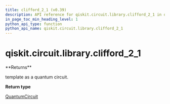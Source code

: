 ```yaml
---
title: clifford_2_1 (v0.39)
description: API reference for qiskit.circuit.library.clifford_2_1 in qiskit v0.39
in_page_toc_min_heading_level: 1
python_api_type: function
python_api_name: qiskit.circuit.library.clifford_2_1
---
```


<span id="qiskit-circuit-library-clifford-2-1" />

# qiskit.circuit.library.clifford\_2\_1

<Function id="qiskit.circuit.library.clifford_2_1" isDedicatedPage={true} github="https://github.com/qiskit/qiskit/tree/stable/0.22/qiskit/circuit/library/templates/clifford/clifford_2_1.py" signature="clifford_2_1()">
  **Returns**

  template as a quantum circuit.

  **Return type**

  [QuantumCircuit](qiskit.circuit.QuantumCircuit "qiskit.circuit.QuantumCircuit")
</Function>

